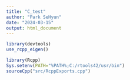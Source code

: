 ```yaml
---
title: "C_test"
author: "Park SeHyun"
date: "2024-03-15"
output: html_document
---
```

```r
library(devtools)
use_rcpp_eigen()
```



```r
library(Rcpp)
Sys.setenv(PATH="%PATH%;C:/rtools42/usr/bin")
sourceCpp("src/RcppExports.cpp")
```


```r
```


```r
```


```r
```

